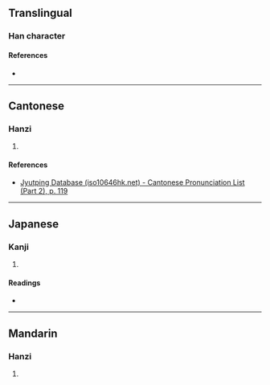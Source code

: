 {{character info/new}}
==Translingual==

===Han character===
{{Han char|rn=64|rad=手|as=13|sn=16|four=|canj=QRJI|ids=⿰扌戢}}

====References====
* {{Han ref|kx=0458.240|dkj=12815|dj=0807.120|hdz=31968.040|uh=64D1|ud=25809}}

----

==Cantonese==

===Hanzi===
{{yue-hanzi|jyut=[[zip3]]|y=jip3}}

# {{defn|lang=yue|sort=手13}}

====References====
* [http://www.iso10646hk.net/jp/document/download.jsp Jyutping Database (iso10646hk.net) - Cantonese Pronunciation List (Part 2), p. 119]

----

==Japanese==

===Kanji===
{{ja-kanji|grade=|rs=手13}}

# {{defn|lang=ja|sort=手13}}

====Readings====
* {{ja-readings|on=[[しょう]] (shō), [[せつ]] (setsu)|kun=[[つうぐ]] (tsuugu)}}

----

==Mandarin==

===Hanzi===
{{cmn-hanzi|pin=[[jiē]] ([[jie1]]), [[chā]] ([[cha1]]), [[shà]] ([[sha4]]), [[xié]] ([[xie2]])|wg=chieh<sup>1</sup>, ch'a<sup>1</sup>, sha<sup>4</sup>, hsieh<sup>2</sup>}}

# {{defn|lang=cmn|sort=手13}}